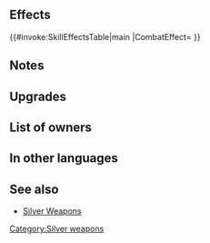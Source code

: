 {{Weapon Infobox
|tagid=SID_銀の弓＋
|weaponType=Bow
|altWeaponName=Silver Bow
|might=13
|range=2
|effectiveness=flying
|effect=Effective against flying foes. 
|cost=300
|exclusive=0
|userVersion1=Bow
|userVersion2=Arrow
|statModifiers=0,13,0,0,0
|refinePaths=default
|refineSP=350
|refineMedals=500
|refineStones=50
|upgradedMight=14
|properties=random_all
}}
==Effects==
{{#invoke:SkillEffectsTable|main
|CombatEffect={{SkillEffectText|Effectiveness|{{Mt|Flying}}}}
}}
==Notes==
{{Effective damage bonus|flying}}
==Upgrades==
{{Weapon Upgrade List}}
==List of owners==
{{Skill Hero List}}
==In other languages==
{{OtherLanguages
|japanese=銀の弓＋
|german=Silberbogen+
|spanishEU=Arco plata +
|spanishLA=Arco plata +
|french=Arc argent +
|italian=Arco argento+
|chineseTW=銀弓＋
|portuguese=Arco de prata+
}}
==See also==
* [[Silver Weapons]]
{{Weapons Navbox}}
[[Category:Silver weapons]]